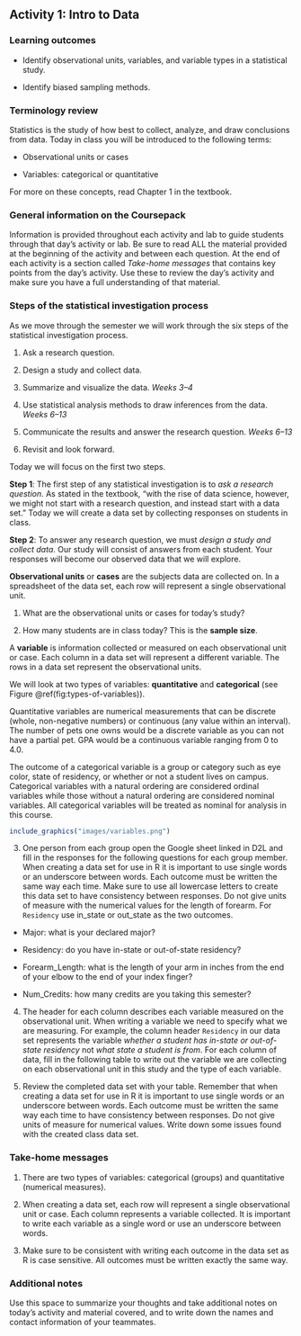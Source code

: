 ## Activity 1:  Intro to Data

\setstretch{1}

### Learning outcomes

* Identify observational units, variables, and variable types in a statistical study.

* Identify biased sampling methods.

### Terminology review
Statistics is the study of how best to collect, analyze, and draw conclusions from data.  Today in class you will be introduced to the following terms:

* Observational units or cases

* Variables: categorical or quantitative 

For more on these concepts, read Chapter 1 in the textbook.

### General information on the Coursepack

Information is provided throughout each activity and lab to guide students through that day's activity or lab. Be sure to read ALL the material provided at the beginning of the activity and between each question. At the end of each activity is a section called *Take-home messages* that contains key points from the day's activity. Use these to review the day's activity and make sure you have a full understanding of that material.

<!-- ### General information on labs -->

<!-- On Friday of each week you will complete a lab. Questions are selected from each lab to be turned in on Gradescope.  The questions to be submitted on Gradescope are bolded in the lab.  As you work through the lab have the Gradescope lab assignment open so that you can answer those questions as you go.  Today's activity is Lab 1 in Gradescope for practice submitting as a group. -->

### Steps of the statistical investigation process 

As we move through the semester we will work through the six steps of the statistical investigation process.  

1. Ask a research question.

2. Design a study and collect data.

3. Summarize and visualize the data. *Weeks 3--4*

4. Use statistical analysis methods to draw inferences from the data. *Weeks 6--13*

5. Communicate the results and answer the research question. *Weeks 6--13*

6. Revisit and look forward.

Today we will focus on the first two steps.

**Step 1**: The first step of any statistical investigation is to *ask a research question*.  As stated in the textbook, "with the rise of data science, however, we might not start with a research question, and instead start with a data set."  Today we will create a data set by collecting responses on students in class.

**Step 2**: To answer any research question, we must *design a study and collect data*. Our study will consist of answers from each student.  Your responses will become our observed data that we will explore.  

**Observational units** or **cases** are the subjects data are collected on. In a spreadsheet of the data set, each row will represent a single observational unit.  

1. What are the observational units or cases for today's study? 

\vspace{0.2in}

2. How many students are in class today? This is the **sample size**.

\vspace{0.2in}

A **variable** is information collected or measured on each observational unit or case. Each column in a data set will represent a different variable. The rows in a data set represent the observational units. 

We will look at two types of variables: **quantitative** and **categorical** (see Figure \@ref(fig:types-of-variables)). 

Quantitative variables are numerical measurements that can be discrete (whole, non-negative numbers) or continuous (any value within an interval).  The number of pets one owns would be a discrete variable as you can not have a partial pet.  GPA would be a continuous variable ranging from 0 to 4.0. 

The outcome of a categorical variable is a group or category such as eye color, state of residency, or whether or not a student lives on campus. Categorical variables with a natural ordering are considered ordinal variables while those without a natural ordering are considered nominal variables.  All categorical variables will be treated as nominal for analysis in this course. 

```r
include_graphics("images/variables.png")
```

3. One person from each group open the Google sheet linked in D2L and fill in the responses for the following questions for each group member.  When creating a data set for use in R it is important to use single words or an underscore between words.  Each outcome must be written the same way each time.  Make sure to use all lowercase letters to create this data set to have consistency between responses.  Do not give units of measure with the numerical values for the length of forearm.  For `Residency` use in_state or out_state as the two outcomes.

* Major: what is your declared major?

\vspace{0.2in}

* Residency: do you have in-state or out-of-state residency?

\vspace{0.2in}

* Forearm_Length:  what is the length of your arm in inches from the end of your elbow to the end of your index finger?

\vspace{0.2in}

* Num_Credits: how many credits are you taking this semester?

\newpage

4. The header for each column describes each variable measured on the observational unit. When writing a variable we need to specify what we are measuring.  For example, the column header `Residency` in our data set represents the variable *whether a student has in-state or out-of-state residency* not *what state a student is from*.  For each column of data, fill in the following table to write out the variable we are collecting on each observational unit in this study and the type of each variable.

\begin{center}
\begin{tabular}{|l|p{2.5in}|p{1.5in}|} \hline
Column & Variable & Type of Variable  \\ \hline
Major & & \\ 
& & \\ \hline
Residency & & \\ 
& & \\ \hline
Forearm Length & & \\ 
& & \\ \hline
Num Credits & & \\ 
& & \\ \hline
\end{tabular}
\end{center}

5. Review the completed data set with your table.  Remember that when creating a data set for use in R it is important to use single words or an underscore between words.  Each outcome must be written the same way each time to have consistency between responses.  Do not give units of measure for numerical values.  Write down some issues found with the created class data set.

\vspace{1in}

### Take-home messages

1. There are two types of variables: categorical (groups) and quantitative (numerical measures).


2. When creating a data set, each row will represent a single observational unit or case. Each column represents a variable collected. It is important to write each variable as a single word or use an underscore between words.

3. Make sure to be consistent with writing each outcome in the data set as R is case sensitive.  All outcomes must be written exactly the same way.

### Additional notes

Use this space to summarize your thoughts and take additional notes on today's activity and material covered, and to write down the names and contact information of your teammates.

\newpage